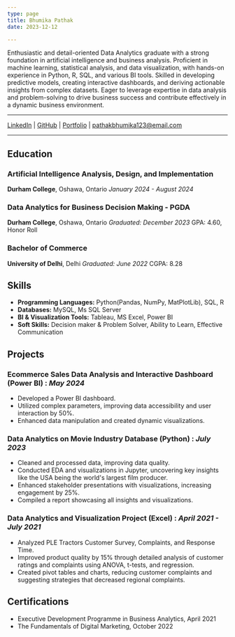 ```yaml
---
type: page
title: Bhumika Pathak
date: 2023-12-12

---
```


Enthusiastic and detail-oriented Data Analytics graduate with a strong foundation in artificial intelligence and business analysis. Proficient in machine learning, statistical analysis, and data visualization, with hands-on experience in Python, R, SQL, and various BI tools. Skilled in developing predictive models, creating interactive dashboards, and deriving actionable insights from complex datasets. Eager to leverage expertise in data analysis and problem-solving to drive business success and contribute effectively in a dynamic business environment.

---
 
[LinkedIn](https://www.linkedin.com/in/bhumika-pathak-041834178/) | [GitHub](https://github.com/BhumikaPathak2/2203_Bhumika-Pathak_Portfolio) | [Portfolio](https://2203-bhumika-pathak-portfolio.vercel.app/) | pathakbhumika123@email.com 
 
---
 
## Education

### Artificial Intelligence Analysis, Design, and Implementation
**Durham College**, Oshawa, Ontario
*January 2024 - August 2024*

### Data Analytics for Business Decision Making - PGDA
**Durham College**, Oshawa, Ontario
*Graduated: December 2023*
GPA: 4.60, Honor Roll

### Bachelor of Commerce
**University of Delhi**, Delhi
*Graduated: June 2022*
CGPA: 8.28

 
## Skills
- **Programming Languages:** Python(Pandas, NumPy, MatPlotLib), SQL, R
- **Databases:** MySQL, Ms SQL Server
- **BI & Visualization Tools:** Tableau, MS Excel, Power BI
- **Soft Skills:** Decision maker & Problem Solver, Ability to Learn, Effective Communication

## Projects

### Ecommerce Sales Data Analysis and Interactive Dashboard (Power BI) : *May 2024*
- Developed a Power BI dashboard.
- Utilized complex parameters, improving data accessibility and user interaction by 50%.
- Enhanced data manipulation and created dynamic visualizations.


### Data Analytics on Movie Industry Database (Python) : *July 2023*
- Cleaned and processed data, improving data quality.
- Conducted EDA and visualizations in Jupyter, uncovering key insights like the USA being the world's largest film producer.
- Enhanced stakeholder presentations with visualizations, increasing engagement by 25%.
- Compiled a report showcasing all insights and visualizations.


### Data Analytics and Visualization Project (Excel) : *April 2021 - July 2021*
- Analyzed PLE Tractors Customer Survey, Complaints, and Response Time.
- Improved product quality by 15% through detailed analysis of customer ratings and complaints using ANOVA, t-tests, and regression.
- Created pivot tables and charts, reducing customer complaints and suggesting strategies that decreased regional complaints.

 
 ## Certifications
- Executive Development Programme in Business Analytics, April 2021
- The Fundamentals of Digital Marketing, October 2022
